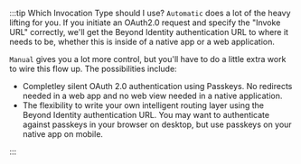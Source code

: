 :::tip Which Invocation Type should I use?
`Automatic` does a lot of the heavy lifting for you. If you initiate an OAuth2.0 request and specify the "Invoke URL" correctly, we'll get the Beyond Identity authentication URL to where it needs to be, whether this is inside of a native app or a web application.

`Manual` gives you a lot more control, but you'll have to do a little extra work to wire this flow up. The possibilities include:

- Completley silent OAuth 2.0 authentication using Passkeys. No redirects needed in a web app and no web view needed in a native application.
- The flexibility to write your own intelligent routing layer using the Beyond Identity authentication URL. You may want to authenticate against passkeys in your browser on desktop, but use passkeys on your native app on mobile.

:::
